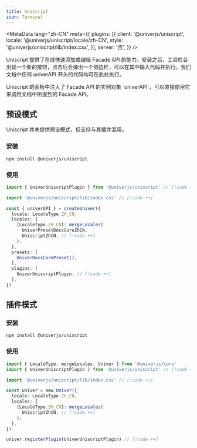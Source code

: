 ```yaml
---
title: Uniscript
icon: Terminal
---
```


<MetaData
  lang="zh-CN"
  meta={{
    plugins: [{
      client: '@univerjs/uniscript',
      locale: '@univerjs/uniscript/locale/zh-CN',
      style: '@univerjs/uniscript/lib/index.css',
    }],
    server: '否',
  }}
/>

Uniscript 提供了在线快速添加或编辑 Facade API 的能力。安装之后，工具栏会出现一个新的按钮，点击后会弹出一个侧边栏，可以在其中输入代码并执行。我们文档中任何 univerAPI 开头的代码均可在此处执行。

<Callout title="友情提示">
  Uniscript 的面板中注入了 Facade API 的实例对象 `univerAPI`，可以直接使用它来调用文档中所提到的 Facade API。
</Callout>

## 预设模式

Uniscript 并未提供预设模式，但支持与其插件混用。

### 安装

```package-install
npm install @univerjs/uniscript
```

### 使用

```typescript
import { UniverUniscriptPlugin } from '@univerjs/uniscript' // [!code ++]

import '@univerjs/uniscript/lib/index.css' // [!code ++]

const { univerAPI } = createUniver({
  locale: LocaleType.ZH_CN,
  locales: {
    [LocaleType.ZH_CN]: mergeLocales(
      UniverPresetDocsCoreZhCN,
      UniscriptZhCN, // [!code ++]
    ),
  },
  presets: [
    UniverDocsCorePreset(),
  ],
  plugins: [
    UniverUniscriptPlugin, // [!code ++]
  ],
})
```

## 插件模式

### 安装

```package-install
npm install @univerjs/uniscript
```

### 使用

```typescript
import { LocaleType, mergeLocales, Univer } from '@univerjs/core'
import { UniverUniscriptPlugin } from '@univerjs/uniscript' // [!code ++]

import '@univerjs/uniscript/lib/index.css' // [!code ++]

const univer = new Univer({
  locale: LocaleType.ZH_CN,
  locales: {
    [LocaleType.ZH_CN]: mergeLocales(
      UniscriptZhCN, // [!code ++]
    ),
  },
})

univer.registerPlugin(UniverUniscriptPlugin) // [!code ++]
```
